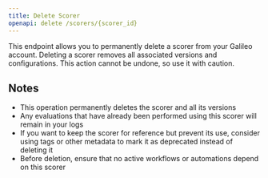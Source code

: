 ```yaml
---
title: Delete Scorer
openapi: delete /scorers/{scorer_id}
---
```


This endpoint allows you to permanently delete a scorer from your Galileo account. Deleting a scorer removes all associated versions and configurations. This action cannot be undone, so use it with caution.

## Notes

- This operation permanently deletes the scorer and all its versions
- Any evaluations that have already been performed using this scorer will remain in your logs
- If you want to keep the scorer for reference but prevent its use, consider using tags or other metadata to mark it as deprecated instead of deleting it
- Before deletion, ensure that no active workflows or automations depend on this scorer
